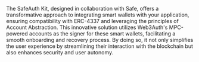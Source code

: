 The SafeAuth Kit, designed in collaboration with Safe, offers a transformative approach to integrating smart wallets with your application, ensuring
compatibility with ERC-4337 and leveraging the principles of Account Abstraction. This innovative solution utilizes Web3Auth's MPC-powered accounts as
the signer for these smart wallets, facilitating a smooth onboarding and recovery process. By doing so, it not only simplifies the user experience by
streamlining their interaction with the blockchain but also enhances security and user autonomy.
